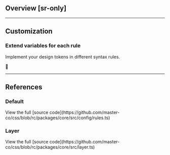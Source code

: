 ## Overview [sr-only]
<Overview />

---

## Customization
### Extend variables for each rule
Implement your design tokens in different syntax rules.

🚧

---

## References
### Default
<Default />
View the full [source code](https://github.com/master-co/css/blob/rc/packages/core/src/config/rules.ts)

### Layer
<LayerReference />
View the full [source code](https://github.com/master-co/css/blob/rc/packages/core/src/layer.ts)